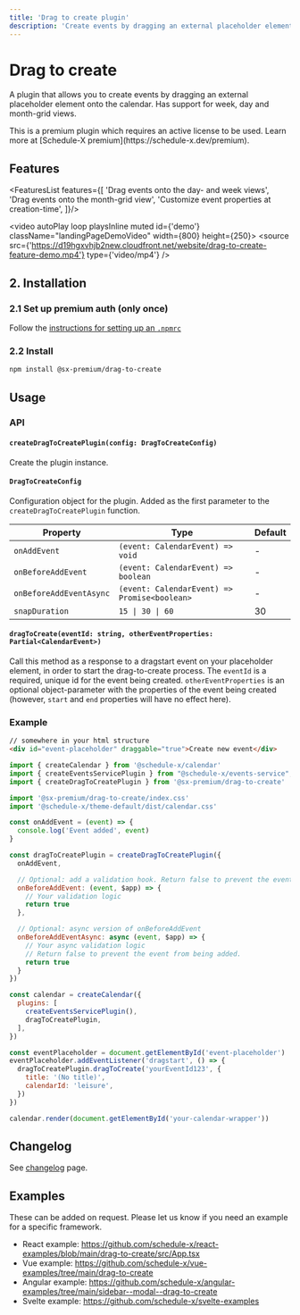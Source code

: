 ```yaml
---
title: 'Drag to create plugin'
description: 'Create events by dragging an external placeholder element onto the calendar.'
---
```


# Drag to create

A plugin that allows you to create events by dragging an external placeholder element onto the calendar. Has support for week, day and month-grid views.


<Callout type="info">
  This is a premium plugin which requires an active license to be used. Learn more at [Schedule-X premium](https://schedule-x.dev/premium).
</Callout>

## Features

<FeaturesList features={[
  'Drag events onto the day- and week views',
  'Drag events onto the month-grid view',
  'Customize event properties at creation-time',
]}/>

<video autoPlay loop playsInline muted id={'demo'} className="landingPageDemoVideo" width={800} height={250}>
  <source src={'https://d19hgxvhjb2new.cloudfront.net/website/drag-to-create-feature-demo.mp4'} type={'video/mp4'} />
</video>

## 2. Installation

### 2.1 Set up premium auth (only once)

Follow the [instructions for setting up an `.npmrc`](/docs/calendar/installing-premium)


### 2.2 Install

```bash copy
npm install @sx-premium/drag-to-create
```

## Usage

### API

#### `createDragToCreatePlugin(config: DragToCreateConfig)`

Create the plugin instance.

#### `DragToCreateConfig`

Configuration object for the plugin. Added as the first parameter to the `createDragToCreatePlugin` function.

| Property                | Type                                    | Default |
|------------------------|-----------------------------------------|---------|
| `onAddEvent`           | `(event: CalendarEvent) => void`        | -       |
| `onBeforeAddEvent`     | `(event: CalendarEvent) => boolean`     | -       |
| `onBeforeAddEventAsync`| `(event: CalendarEvent) => Promise<boolean>` | -       |
| `snapDuration`         | `15 \| 30 \| 60`                        | 30      |


#### `dragToCreate(eventId: string, otherEventProperties: Partial<CalendarEvent>)`

Call this method as a response to a dragstart event on your placeholder element, in order to start the drag-to-create process.
The `eventId` is a required, unique id for the event being created. `otherEventProperties` is an optional object-parameter with the properties of the event being created (however, `start` and `end` properties will have no effect here).

### Example

```html
// somewhere in your html structure
<div id="event-placeholder" draggable="true">Create new event</div>
```


```js
import { createCalendar } from '@schedule-x/calendar'
import { createEventsServicePlugin } from "@schedule-x/events-service";
import { createDragToCreatePlugin } from '@sx-premium/drag-to-create'

import '@sx-premium/drag-to-create/index.css'
import '@schedule-x/theme-default/dist/calendar.css'

const onAddEvent = (event) => {
  console.log('Event added', event)
}

const dragToCreatePlugin = createDragToCreatePlugin({
  onAddEvent,

  // Optional: add a validation hook. Return false to prevent the event from being added.
  onBeforeAddEvent: (event, $app) => {
    // Your validation logic
    return true
  },

  // Optional: async version of onBeforeAddEvent
  onBeforeAddEventAsync: async (event, $app) => {
    // Your async validation logic
    // Return false to prevent the event from being added.
    return true
  }
})

const calendar = createCalendar({
  plugins: [
    createEventsServicePlugin(),
    dragToCreatePlugin,
  ],
})

const eventPlaceholder = document.getElementById('event-placeholder')
eventPlaceholder.addEventListener('dragstart', () => {
  dragToCreatePlugin.dragToCreate('yourEventId123', {
    title: '(No title)',
    calendarId: 'leisure',
  })
})

calendar.render(document.getElementById('your-calendar-wrapper'))

```

## Changelog

See [changelog](/premium-changelog) page.

## Examples

These can be added on request. Please let us know if you need an example for a specific framework.

* React example: https://github.com/schedule-x/react-examples/blob/main/drag-to-create/src/App.tsx
* Vue example: https://github.com/schedule-x/vue-examples/tree/main/drag-to-create
* Angular example: https://github.com/schedule-x/angular-examples/tree/main/sidebar--modal--drag-to-create
* Svelte example: https://github.com/schedule-x/svelte-examples
